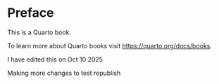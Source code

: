 # Preface {.unnumbered}

This is a Quarto book.

To learn more about Quarto books visit <https://quarto.org/docs/books>.

I have edited this on Oct 10 2025

Making more changes to test republish
